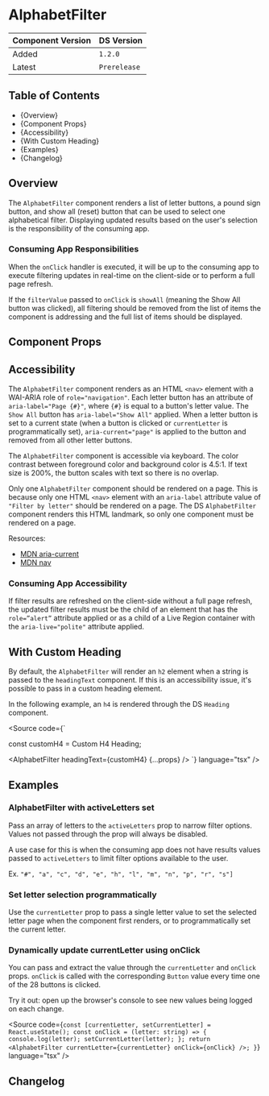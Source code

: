 

<Meta of={AlphabetFilterStories} />

# AlphabetFilter

| Component Version | DS Version   |
| ----------------- | ------------ |
| Added             | `1.2.0`      |
| Latest            | `Prerelease` |

## Table of Contents

- {<Link href="#overview" target="_self">Overview</Link>}
- {<Link href="#component-props" target="_self">Component Props</Link>}
- {<Link href="#accessibility" target="_self">Accessibility</Link>}
- {<Link href="#with-custom-heading" target="_self">With Custom Heading</Link>}
- {<Link href="#examples" target="_self">Examples</Link>}
- {<Link href="#changelog" target="_self">Changelog</Link>}

## Overview

<Description of={AlphabetFilterStories} />

The `AlphabetFilter` component renders a list of letter buttons, a pound sign
button, and show all (reset) button that can be used to select one alphabetical
filter. Displaying updated results based on the user's selection is the
responsibility of the consuming app.

### Consuming App Responsibilities

When the `onClick` handler is executed, it will be up to the consuming app to
execute filtering updates in real-time on the client-side or to perform a full
page refresh.

If the `filterValue` passed to `onClick` is `showAll` (meaning the Show All
button was clicked), all filtering should be removed from the list of items the
component is addressing and the full list of items should be displayed.

## Component Props

<Canvas of={AlphabetFilterStories.WithControls} />

<ArgTypes of={AlphabetFilterStories.WithControls} />

## Accessibility

The `AlphabetFilter` component renders as an HTML `<nav>` element with a
WAI-ARIA role of `role="navigation"`. Each letter button has an attribute of
`aria-label="Page {#}"`, where `{#}` is equal to a button's letter value. The
`Show All` button has `aria-label="Show All"` applied. When a letter button is
set to a current state (when a button is clicked or `currentLetter` is
programmatically set), `aria-current="page"` is applied to the button and
removed from all other letter buttons.

The `AlphabetFilter` component is accessible via keyboard. The color contrast
between foreground color and background color is 4.5:1. If text size is 200%,
the button scales with text so there is no overlap.

Only one `AlphabetFilter` component should be rendered on a page. This is
because only one HTML `<nav>` element with an `aria-label` attribute value of
`"Filter by letter"` should be rendered on a page. The DS `AlphabetFilter`
component renders this HTML landmark, so only one component must be rendered on
a page.

Resources:

- [MDN aria-current](https://developer.mozilla.org/en-US/docs/Web/Accessibility/ARIA/Attributes/aria-current)
- [MDN nav](https://developer.mozilla.org/en-US/docs/Web/HTML/Element/nav#exampless)

### Consuming App Accessibility

If filter results are refreshed on the client-side without a full page refresh,
the updated filter results must be the child of an element that has the
`role=”alert”` attribute applied or as a child of a Live Region container with
the `aria-live="polite"` attribute applied.

## With Custom Heading

By default, the `AlphabetFilter` will render an `h2` element when a string is
passed to the `headingText` component. If this is an accessibility issue, it's
possible to pass in a custom heading element.

In the following example, an `h4` is rendered through the DS `Heading` component.

<Source
  code={`

const customH4 = <Heading level="h4">Custom H4 Heading</Heading>;

<AlphabetFilter headingText={customH4} {...props} />
`} language="tsx" />

<Canvas of={AlphabetFilterStories.WithCustomHeading} />

## Examples

### AlphabetFilter with activeLetters set

Pass an array of letters to the `activeLetters` prop to narrow filter options.
Values not passed through the prop will always be disabled.

A use case for this is when the consuming app does not have results values
passed to `activeLetters` to limit filter options available to the user.

Ex. `"#", "a", "c", "d", "e", "h", "l", "m", "n", "p", "r", "s"]`

<Canvas of={AlphabetFilterStories.SetActiveLetters} />

### Set letter selection programmatically

Use the `currentLetter` prop to pass a single letter value to set the selected
letter page when the component first renders, or to programmatically set the
current letter.

<Canvas of={AlphabetFilterStories.SetCurrentLetter} />

### Dynamically update currentLetter using onClick

You can pass and extract the value through the `currentLetter` and `onClick`
props. `onClick` is called with the corresponding `Button` value every time one
of the 28 buttons is clicked.

Try it out: open up the browser's console to see new values being logged on each
change.

<Source
  code={`
  const [currentLetter, setCurrentLetter] = React.useState();
  const onClick = (letter: string) => {
    console.log(letter);
    setCurrentLetter(letter);
  };
  return <AlphabetFilter currentLetter={currentLetter} onClick={onClick} />;
}
`}
  language="tsx"
/>

<Canvas of={AlphabetFilterStories.UsingOnClick} />

## Changelog

<ComponentChangelogTable changelogData={changelogData} />
